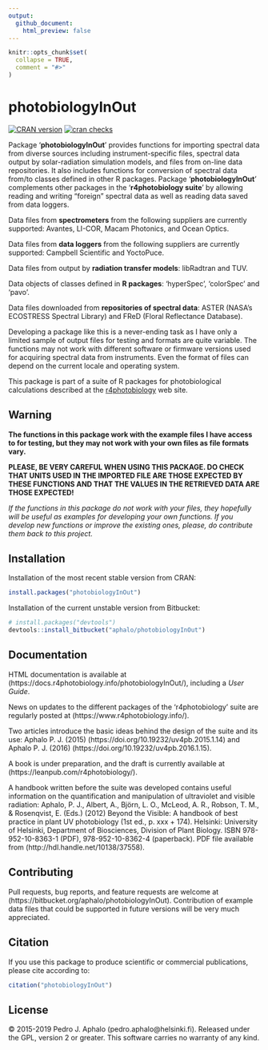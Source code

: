 ```yaml
---
output:
  github_document:
    html_preview: false
---
```


```r
knitr::opts_chunk$set(
  collapse = TRUE,
  comment = "#>"
)
```

# photobiologyInOut

[![CRAN version](https://www.r-pkg.org/badges/version-last-release/photobiologyInOut)](https://cran.r-project.org/package=photobiologyInOut) 
[![cran checks](https://cranchecks.info/badges/worst/photobiologyInOut)](https://cran.r-project.org/web/checks/check_results_photobiologyInOut.html)

Package '**photobiologyInOut**' provides functions for importing spectral data from diverse sources including instrument-specific files, spectral data output by solar-radiation simulation models, and files from on-line data repositories. It also includes functions for conversion of spectral data from/to classes defined in other R packages. Package '**photobiologyInOut**' complements other packages in the '**r4photobiology suite**' by allowing reading and writing "foreign" spectral data as well as reading data saved from data loggers.

Data files from **spectrometers** from the following suppliers are currently supported: Avantes, LI-COR, Macam Photonics, and Ocean Optics. 

Data files from **data loggers** from the following suppliers are currently supported: Campbell Scientific and YoctoPuce.

Data files from output by **radiation transfer models**: libRadtran and TUV.

Data objects of classes defined in **R packages**: 'hyperSpec', 'colorSpec' and 'pavo'.

Data files downloaded from **repositories of spectral data**: ASTER (NASA's ECOSTRESS Spectral Library) and FReD (Floral Reflectance Database).

Developing a package like this is a never-ending task as I have only a limited sample of output files for testing and formats are quite variable. The functions may not work with different software or firmware versions used for acquiring spectral data from instruments. Even the format of files can depend on the current locale and operating system.

This package is part of a suite of R packages for photobiological calculations described at the [r4photobiology](https://www.r4photobiology.info) web site.

## Warning

**The functions in this package work with the example files I have access to for testing, but they may not work with your own files as file formats vary.**

**PLEASE, BE VERY CAREFUL WHEN USING THIS PACKAGE. DO CHECK THAT UNITS USED IN THE IMPORTED FILE ARE THOSE EXPECTED BY THESE FUNCTIONS AND THAT THE VALUES IN THE RETRIEVED DATA ARE THOSE EXPECTED!**

_If the functions in this package do not work with your files, they hopefully will be useful as examples for developing your own functions. If you develop new functions or improve the existing ones, please, do contribute them back to this project._

## Installation

Installation of the most recent stable version from CRAN:

```r
install.packages("photobiologyInOut")
```

Installation of the current unstable version from Bitbucket:

```r
# install.packages("devtools")
devtools::install_bitbucket("aphalo/photobiologyInOut")
```

## Documentation 

HTML documentation is available at (https://docs.r4photobiology.info/photobiologyInOut/), including a _User Guide_.

News on updates to the different packages of the 'r4photobiology' suite are regularly posted at (https://www.r4photobiology.info/).

Two articles introduce the basic ideas behind the design of the suite and its use:
Aphalo P. J. (2015) (https://doi.org/10.19232/uv4pb.2015.1.14) and Aphalo P. J. (2016)  (https://doi.org/10.19232/uv4pb.2016.1.15).

A book is under preparation, and the draft is currently available at (https://leanpub.com/r4photobiology/).

A handbook written before the suite was developed contains useful information on the quantification and manipulation of ultraviolet and visible radiation:
Aphalo, P. J., Albert, A., Björn, L. O., McLeod, A. R., Robson, T. M., & Rosenqvist, E. (Eds.) (2012) Beyond the Visible: A handbook of best practice in plant UV photobiology (1st ed., p. xxx + 174). Helsinki: University of Helsinki, Department of Biosciences, Division of Plant Biology. ISBN 978-952-10-8363-1 (PDF), 978-952-10-8362-4 (paperback). PDF file available from (http://hdl.handle.net/10138/37558).

## Contributing

Pull requests, bug reports, and feature requests are welcome at (https://bitbucket.org/aphalo/photobiologyInOut). Contribution of example data files that could
be supported in future versions will be very much appreciated.

## Citation

If you use this package to produce scientific or commercial publications, please cite according to:

```r
citation("photobiologyInOut")
```

## License

© 2015-2019 Pedro J. Aphalo (pedro.aphalo@helsinki.fi). Released under the GPL, version 2 or greater. This software carries no warranty of any kind.


